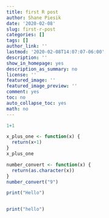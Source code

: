 ```yaml
---
title: first R post
author: Shane Piesik
date: '2020-02-08'
slug: first-r-post
categories: []
tags: []
author_link: ''
lastmod: '2020-02-08T14:07:07-06:00'
description: ''
show_in_homepage: yes
description_as_summary: no
license: ''
featured_image: ''
featured_image_preview: ''
comment: yes
toc: no
auto_collapse_toc: yes
math: no
---
```


```r
1+1
```

```r
x_plus_one <- function(x) {
  return(x+1)
}
x_plus_one
```

```r
number_convert <- function(x) {
  return(as.character(x))
}
number_convert("9")
```

```r
print("Hello")
```

```r

print("hello")
```

